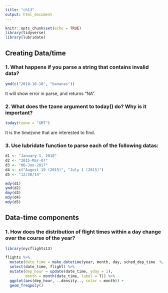 ```yaml
---
title: "ch13"
output: html_document
---
```


```r
knitr::opts_chunk$set(echo = TRUE)
library(tidyverse)
library(lubridate)
```

## Creating Data/time

### 1. What happens if you parse a string that contains invalid data?

```r
ymd(c("2010-10-10", "bananas"))
```

It will show error in parse, and returns "NA".


### 2. What does the tzone argument to today() do? Why is it important?

```r
today(tzone = "GMT")
```

It is the timezone that are interested to find.

### 3. Use lubridate function to parse each of the following datas:

```r
d1 <- "January 1, 2010"
d2 <- "2015-Mar-07"
d3 <- "06-Jun-2017"
d4 <- c("August 19 (2015)", "July 1 (2015)")
d5 <- "12/30/14"

mdy(d1)
ymd(d2)
dmy(d3)
mdy(d4)
mdy(d5)
```

## Data-time components

### 1. How does the distribution of flight times within a day change over the course of the year?
```r
library(nycflights13)

flights %>%
  mutate(date_time = make_datetime(year, month, day, sched_dep_time  %/% 100, sched_dep_time %% 100)) %>%
  select(date_time, flight) %>%
  mutate(dep_hour = update(date_time, yday = 1),
         month = month(date_time, label = T)) %>%
  ggplot(aes(dep_hour, ..density.., color = month)) +
  geom_freqpoly()
  
```












